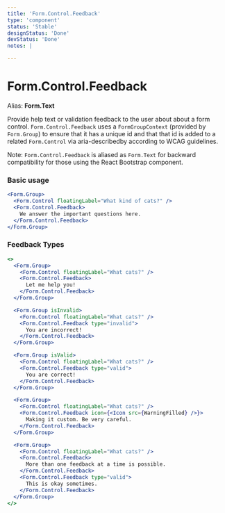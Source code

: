 ```yaml
---
title: 'Form.Control.Feedback'
type: 'component'
status: 'Stable'
designStatus: 'Done'
devStatus: 'Done'
notes: |

---
```




# Form.Control.Feedback
Alias: **Form.Text**



Provide help text or validation feedback to the user about about a form control.
`Form.Control.Feedback` uses a `FormGroupContext` (provided by `Form.Group`) to
ensure that it has a unique id and that that id is added to a related
`Form.Control` via aria-describedby according to WCAG guidelines.

Note: `Form.Control.Feedback` is aliased as `Form.Text` for backward compatibility for
those using the React Bootstrap component.

### Basic usage

```jsx live
<Form.Group>
  <Form.Control floatingLabel="What kind of cats?" />
  <Form.Control.Feedback>
    We answer the important questions here.
  </Form.Control.Feedback>
</Form.Group>
```

### Feedback Types

```jsx live
<>
  <Form.Group>
    <Form.Control floatingLabel="What cats?" />
    <Form.Control.Feedback>
      Let me help you!
    </Form.Control.Feedback>
  </Form.Group>

  <Form.Group isInvalid>
    <Form.Control floatingLabel="What cats?" />
    <Form.Control.Feedback type="invalid">
      You are incorrect!
    </Form.Control.Feedback>
  </Form.Group>

  <Form.Group isValid>
    <Form.Control floatingLabel="What cats?" />
    <Form.Control.Feedback type="valid">
      You are correct!
    </Form.Control.Feedback>
  </Form.Group>

  <Form.Group>
    <Form.Control floatingLabel="What cats?" />
    <Form.Control.Feedback icon={<Icon src={WarningFilled} />}>
      Making it custom. Be very careful.
    </Form.Control.Feedback>
  </Form.Group>

  <Form.Group>
    <Form.Control floatingLabel="What cats?" />
    <Form.Control.Feedback>
      More than one feedback at a time is possible.
    </Form.Control.Feedback>
    <Form.Control.Feedback type="valid">
      This is okay sometimes.
    </Form.Control.Feedback>
  </Form.Group>
</>
```
